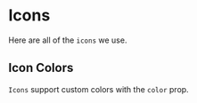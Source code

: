 
<Meta title="Icons" />

# Icons

Here are all of the `icons` we use.

<Preview>
    <Story name="arrow-head">
        <ArrowheadIcon color={colorMap.greyDarkOne} />
    </Story>
    <Story name="copy">
        <CopyIcon color={colorMap.greyDarkOne} />
    </Story>
    <Story name="envelope">
        <EnvelopeIcon color={colorMap.greyDarkOne} />
    </Story>
    <Story name="facebook">
        <FacebookIcon color={colorMap.greyDarkOne} />
    </Story>
    <Story name="folder">
        <FolderIcon color={colorMap.greyDarkOne} />
    </Story>
    <Story name="github">
        <GithubIcon color={colorMap.greyDarkOne} />
    </Story>
    <Story name="link">
        <LinkIcon color={colorMap.greyDarkOne} />
    </Story>
    <Story name="linkedin">
        <LinkedInIcon color={colorMap.greyDarkOne} />
    </Story>
    <Story name="list">
        <ListIcon color={colorMap.greyDarkOne} />
    </Story>
    <Story name="location">
        <LocationIcon color={colorMap.greyDarkOne} />
    </Story>
    <Story name="share">
        <ShareIcon color={colorMap.greyDarkOne} />
    </Story>
    <Story name="twitch">
        <TwitchIcon color={colorMap.greyDarkOne} />
    </Story>
    <Story name="twitter">
        <TwitterIcon color={colorMap.greyDarkOne} />
    </Story>
    <Story name="youtube">
        <Youtube color={colorMap.greyDarkOne} />
    </Story>
</Preview>

## Icon Colors

`Icons` support custom colors with the `color` prop.

<Preview>
    <Story name="Icons With Color">
        <FacebookIcon color={colorMap.teal} />
    </Story>
</Preview>
